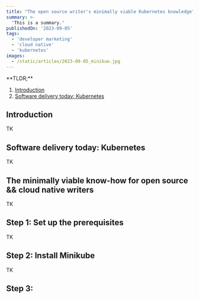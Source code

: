 ```yaml
---
title: "The open source writer's minimally viable Kubernetes knowledge"
summary: >-
  'This is a summary.'
publishedOn: '2023-09-05'
tags:
  - 'developer marketing'
  - 'cloud native'
  - 'kubernetes'
images: 
  - /static/articles/2023-09-05_minikue.jpg
---
```


<Aside>
  **TLDR;**

  1. [Introduction](#introduction)
  2. [Software delivery today: Kubernetes](#software-delivery-today-kubernetes)

</Aside>

## Introduction

TK

## Software delivery today: Kubernetes

TK

## The minimally viable know-how for open source && cloud native writers

TK

## Step 1: Set up the prerequisites

TK

## Step 2: Install Minikube

TK

## Step 3: 